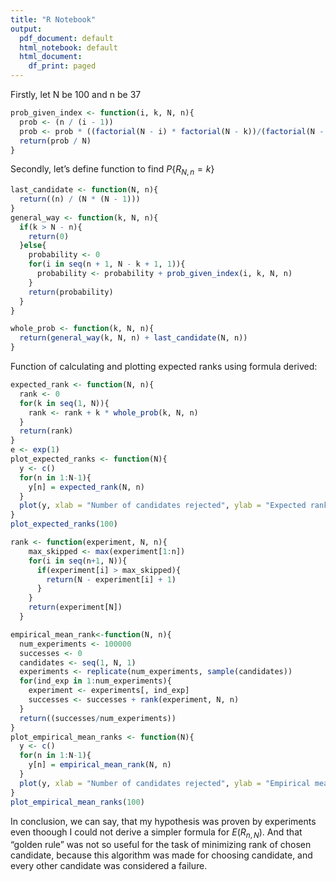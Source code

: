 ```yaml
---
title: "R Notebook"
output:
  pdf_document: default
  html_notebook: default
  html_document:
    df_print: paged
---
```


Firstly, let N be 100 and n be 37

```r
prob_given_index <- function(i, k, N, n){
  prob <- (n / (i - 1))
  prob <- prob * ((factorial(N - i) * factorial(N - k))/(factorial(N - 1) * factorial(N - i - k + 1)))
  return(prob / N)
}
```

Secondly, let's define function to find $P\{R_{N, n} = k\}$
```r
last_candidate <- function(N, n){
  return((n) / (N * (N - 1)))
}
general_way <- function(k, N, n){
  if(k > N - n){
    return(0)
  }else{
    probability <- 0
    for(i in seq(n + 1, N - k + 1, 1)){
      probability <- probability + prob_given_index(i, k, N, n)
    }
    return(probability)
  }
}

whole_prob <- function(k, N, n){
  return(general_way(k, N, n) + last_candidate(N, n))
}
```
Function of calculating and plotting expected ranks using formula derived:
```r
expected_rank <- function(N, n){
  rank <- 0
  for(k in seq(1, N)){
    rank <- rank + k * whole_prob(k, N, n)
  }
  return(rank)
}
e <- exp(1)
plot_expected_ranks <- function(N){
  y <- c()
  for(n in 1:N-1){
    y[n] = expected_rank(N, n)
  }
  plot(y, xlab = "Number of candidates rejected", ylab = "Expected rank")
}
plot_expected_ranks(100)
```
```r
rank <- function(experiment, N, n){
    max_skipped <- max(experiment[1:n])
    for(i in seq(n+1, N)){
      if(experiment[i] > max_skipped){
        return(N - experiment[i] + 1)
      }
    }
    return(experiment[N])
  }

empirical_mean_rank<-function(N, n){
  num_experiments <- 100000
  successes <- 0
  candidates <- seq(1, N, 1)
  experiments <- replicate(num_experiments, sample(candidates))
  for(ind_exp in 1:num_experiments){
    experiment <- experiments[, ind_exp]
    successes <- successes + rank(experiment, N, n)
  }
  return((successes/num_experiments))
}
plot_empirical_mean_ranks <- function(N){
  y <- c()
  for(n in 1:N-1){
    y[n] = empirical_mean_rank(N, n)
  }
  plot(y, xlab = "Number of candidates rejected", ylab = "Empirical mean rank")
}
plot_empirical_mean_ranks(100)
```
In conclusion, we can say, that my hypothesis was proven by experiments even thoough I could not derive a simpler formula for $E(R_{n, N})$. And that "golden rule" was not so useful for the task of minimizing rank of chosen candidate, because this algorithm was made for choosing \textbf{the best} candidate, and every other candidate was considered a failure. 
